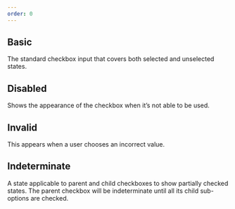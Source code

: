 ```yaml
---
order: 0
---
```



## Basic

The standard checkbox input that covers both selected and unselected states.

<Example Component={BasicCheckbox} componentName="@atlaskit/checkbox" />

## Disabled

Shows the appearance of the checkbox when it’s not able to be used.

<Example Component={DisabledCheckbox} componentName="@atlaskit/checkbox" />

## Invalid

This appears when a user chooses an incorrect value.

<Example Component={InvalidCheckbox} componentName="@atlaskit/checkbox" />

## Indeterminate

A state applicable to parent and child checkboxes to show partially checked states. The parent checkbox will be indeterminate until all its child sub-options are checked.

<Example Component={IndeterminateCheckbox} componentName="@atlaskit/checkbox" />
